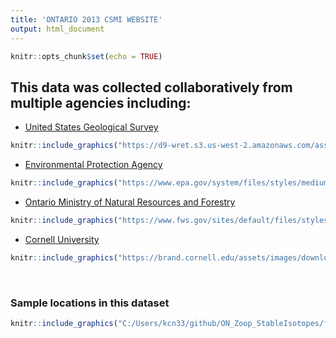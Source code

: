 ```yaml
---
title: 'ONTARIO 2013 CSMI WEBSITE'
output: html_document
---
```


```r
knitr::opts_chunk$set(echo = TRUE)
```


## This data was collected collaboratively from multiple agencies including:
* [United States Geological Survey](https://www.usgs.gov/)
```r
knitr::include_graphics("https://d9-wret.s3.us-west-2.amazonaws.com/assets/palladium/production/s3fs-public/thumbnails/image/usgs-placeholder_0.png")
```

* [Environmental Protection Agency](https://www.epa.gov/)
```r
knitr::include_graphics("https://www.epa.gov/system/files/styles/medium/private/images/2021-12/375x250_epa_seal_noring.png?itok=zpXlVA0X")
```

* [Ontario Ministry of Natural Resources and Forestry](https://www.ontario.ca/page/ministry-natural-resources-and-forestry)
```r
knitr::include_graphics("https://www.fws.gov/sites/default/files/styles/large/public/2020-08/mnrflogo.jpg?itok=sh0zbow5")
```

* [Cornell University](https://cals.cornell.edu/biological-field-station-shackelton-point)
```r
knitr::include_graphics("https://brand.cornell.edu/assets/images/downloads/logos/cornell_logo_simple/cornell_logo_simple_black.svg")
```

<br/>

### Sample locations in this dataset
```r
knitr::include_graphics("C:/Users/kcn33/github/ON_Zoop_StableIsotopes/figures/Map of sample points.png")
```

